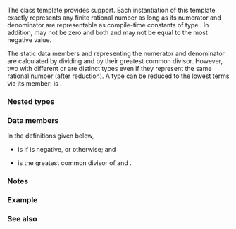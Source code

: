 {{cpp/title|ratio}}
{{cpp/numeric/ratio/navbar}}
{{ddcl|header=ratio|since=c++11|1=
template&lt;
    std::intmax_t Num,
    std::intmax_t Denom = 1
&gt; class ratio;
}}

The class template {{tt|std::ratio}} provides {{rlp|/|compile-time rational arithmetic}} support. Each instantiation of this template exactly represents any finite rational number as long as its numerator {{tt|Num}} and denominator {{tt|Denom}} are representable as compile-time constants of type {{lc|std::intmax_t}}. In addition, {{tt|Denom}} may not be zero and both {{tt|Num}} and {{tt|Denom}} may not be equal to the most negative value.

The static data members {{tt|num}} and {{tt|den}} representing the numerator and denominator are calculated by dividing {{tt|Num}} and {{tt|Denom}} by their greatest common divisor. However, two {{tt|std::ratio}} with different {{tt|Num}} or {{tt|Denom}} are distinct types even if they represent the same rational number (after reduction). A {{tt|std::ratio}} type can be reduced to the lowest terms via its {{tt|type}} member: {{c/core|std::ratio&lt;3, 6&gt;::type}} is {{c/core|std::ratio&lt;1, 2&gt;}}.

{{cpp/numeric/ratio/typedefs table}}

===Nested types===
{{dsc begin}}
{{dsc hitem|Type|Definition}}
{{dsc|{{tt|type}}|{{c/core|std::ratio&lt;num, den&gt;}} (the rational type after reduction)}}
{{dsc end}}

===Data members===
In the definitions given below,
* {{c|sign(Denom)}} is {{c|-1}} if {{c|Denom}} is negative, or {{c|1}} otherwise; and
* {{c|gcd(Num, Denom)}} is the greatest common divisor of {{c|std::abs(Num)}} and {{c|std::abs(Denom)}}.
{{dsc begin}}
{{dsc hitem|Member|Definition}}
{{dsc mem sconst|nolink=true|{{dsc small|{{c/core|constexpr std::intmax_t}}}} num|{{c|sign(Denom) * Num / gcd(Num, Denom)}}}}
{{dsc mem sconst|nolink=true|{{dsc small|{{c/core|constexpr std::intmax_t}}}} den|{{c|std::abs(Denom) / gcd(Num, Denom)}}}}
{{dsc end}}

===Notes===
{{ftm begin}}
{{ftm|__cpp_lib_ratio|Adding the new 2022 SI prefixes: quecto, quetta, ronto, ronna|std=C++26|value=202306L}}
{{ftm end}}

===Example===
{{example|code=
#include &lt;ratio&gt;

static_assert
(
    std::ratio_equal_v&lt;std::ratio_multiply&lt;std::femto, std::exa&gt;, std::kilo&gt;
);

int main() {}
}}

===See also===
{{dsc begin}}
{{dsc inc|cpp/numeric/dsc mathematical constants}}
{{dsc end}}

{{langlinks|de|es|fr|it|ja|pt|ru|zh}}